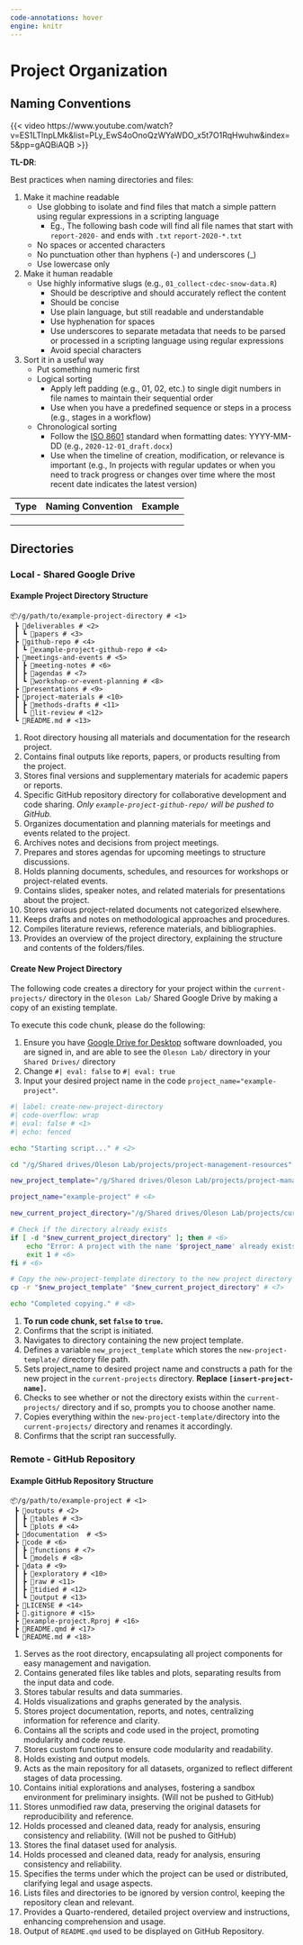 ```yaml
---
code-annotations: hover
engine: knitr
---
```


# Project Organization {.unnumbered}

## Naming Conventions

{{< video https://www.youtube.com/watch?v=ES1LTlnpLMk&list=PLy_EwS4oOnoQzWYaWDO_x5t7O1RqHwuhw&index=5&pp=gAQBiAQB >}}

**TL-DR**:

Best practices when naming directories and files:

1.  Make it machine readable
    -   Use globbing to isolate and find files that match a simple pattern using regular expressions in a scripting language
        -   Eg., The following bash code will find all file names that start with `report-2020-` and ends with `.txt` `report-2020-*.txt`
    -   No spaces or accented characters
    -   No punctuation other than hyphens (-) and underscores (\_)
    -   Use lowercase only
2.  Make it human readable
    -   Use highly informative slugs (e.g., `01_collect-cdec-snow-data.R`)
        -   Should be descriptive and should accurately reflect the content
        -   Should be concise
        -   Use plain language, but still readable and understandable
        -   Use hyphenation for spaces
        -   Use underscores to separate metadata that needs to be parsed or processed in a scripting language using regular expressions
        -   Avoid special characters
3.  Sort it in a useful way
    -   Put something numeric first
    -   Logical sorting
        -   Apply left padding (e.g., 01, 02, etc.) to single digit numbers in file names to maintain their sequential order
        -   Use when you have a predefined sequence or steps in a process (e.g., stages in a workflow)
    -   Chronological sorting
        -   Follow the [ISO 8601](https://www.iso.org/iso-8601-date-and-time-format.html) standard when formatting dates: YYYY-MM-DD (e.g., `2020-12-01_draft.docx`)
        -   Use when the timeline of creation, modification, or relevance is important (e.g., In projects with regular updates or when you need to track progress or changes over time where the most recent date indicates the latest version)

| Type | Naming Convention | Example |
|------|-------------------|---------|
|      |                   |         |
|      |                   |         |
|      |                   |         |

## Directories

### Local - Shared Google Drive

#### Example Project Directory Structure

``` .python
📦/g/path/to/example-project-directory # <1>
 ┣ 📂deliverables # <2>
 ┃ ┗ 📂papers # <3>
 ┣ 📂github-repo # <4>
 ┃ ┗ 📂example-project-github-repo # <4>
 ┣ 📂meetings-and-events # <5>
 ┃ ┣ 📂meeting-notes # <6>
 ┃ ┣ 📂agendas # <7>
 ┃ ┗ 📂workshop-or-event-planning # <8>
 ┣ 📂presentations # <9>
 ┣ 📂project-materials # <10>
 ┃ ┣ 📂methods-drafts # <11>
 ┃ ┗ 📂lit-review # <12>
 ┗ 📜README.md # <13>
```

1.  Root directory housing all materials and documentation for the research project.
2.  Contains final outputs like reports, papers, or products resulting from the project.
3.  Stores final versions and supplementary materials for academic papers or reports.
4.  Specific GitHub repository directory for collaborative development and code sharing. *Only `example-project-github-repo/` will be pushed to GitHub.*
5.  Organizes documentation and planning materials for meetings and events related to the project.
6.  Archives notes and decisions from project meetings.
7.  Prepares and stores agendas for upcoming meetings to structure discussions.
8.  Holds planning documents, schedules, and resources for workshops or project-related events.
9.  Contains slides, speaker notes, and related materials for presentations about the project.
10. Stores various project-related documents not categorized elsewhere.
11. Keeps drafts and notes on methodological approaches and procedures.
12. Compiles literature reviews, reference materials, and bibliographies.
13. Provides an overview of the project directory, explaining the structure and contents of the folders/files.

#### Create New Project Directory

The following code creates a directory for your project within the `current-projects/` directory in the `Oleson Lab/` Shared Google Drive by making a copy of an existing template.

To execute this code chunk, please do the following:

1.  Ensure you have [Google Drive for Desktop](https://www.google.com/drive/download/) software downloaded, you are signed in, and are able to see the `Oleson Lab/` directory in your `Shared Drives/` directory
2.  Change `#| eval: false` to `#| eval: true`
3.  Input your desired project name in the code `project_name="example-project"`.

```bash
#| label: create-new-project-directory
#| code-overflow: wrap
#| eval: false # <1>
#| echo: fenced

echo "Starting script..." # <2>

cd "/g/Shared drives/Oleson Lab/projects/project-management-resources" # <3>

new_project_template="/g/Shared drives/Oleson Lab/projects/project-management-resources/new-project-template" # <4>

project_name="example-project" # <4>

new_current_project_directory="/g/Shared drives/Oleson Lab/projects/current-projects/$project_name"  # <5>

# Check if the directory already exists
if [ -d "$new_current_project_directory" ]; then # <6>
    echo "Error: A project with the name '$project_name' already exists. Please choose a different name." # <6>
    exit 1 # <6>
fi # <6>

# Copy the new-project-template directory to the new project directory
cp -r "$new_project_template" "$new_current_project_directory" # <7>

echo "Completed copying." # <8>
```

1.  **To run code chunk, set `false` to `true`.**
2.  Confirms that the script is initiated.
3.  Navigates to directory containing the new project template.
4.  Defines a variable `new_project_template` which stores the `new-project-template/` directory file path.
5.  Sets project_name to desired project name and constructs a path for the new project in the `current-projects` directory. **Replace `[insert-project-name]`.**
6.  Checks to see whether or not the directory exists within the `current-projects/` directory and if so, prompts you to choose another name.
7.  Copies everything within the `new-project-template/`directory into the `current-projects/` directory and renames it accordingly.
8.  Confirms that the script ran successfully.

### Remote - GitHub Repository

#### Example GitHub Repository Structure

``` .python
📦/g/path/to/example-project # <1>       
 ┣ 📂outputs # <2>                       
 ┃ ┣ 📂tables # <3>                      
 ┃ ┗ 📂plots # <4>                       
 ┣ 📂documentation  # <5>                 
 ┣ 📂code # <6>                           
 ┃ ┣ 📂functions # <7>                  
 ┃ ┗ 📂models # <8>                      
 ┣ 📂data # <9>                           
 ┃ ┣ 📂exploratory # <10>                  
 ┃ ┣ 📂raw # <11>                          
 ┃ ┣ 📂tidied # <12>                       
 ┃ ┗ 📂output # <13>                       
 ┣ 📜LICENSE # <14>                        
 ┣ 📜.gitignore # <15>                     
 ┣ 📜example-project.Rproj # <16>                     
 ┣ 📜README.qmd # <17>                     
 ┗ 📜README.md # <18>  
```

1.  Serves as the root directory, encapsulating all project components for easy management and navigation.
2.  Contains generated files like tables and plots, separating results from the input data and code.
3.  Stores tabular results and data summaries.
4.  Holds visualizations and graphs generated by the analysis.
5.  Stores project documentation, reports, and notes, centralizing information for reference and clarity.
6.  Contains all the scripts and code used in the project, promoting modularity and code reuse.
7.  Stores custom functions to ensure code modularity and readability.
8.  Holds existing and output models.
9.  Acts as the main repository for all datasets, organized to reflect different stages of data processing.
10. Contains initial explorations and analyses, fostering a sandbox environment for preliminary insights. (Will not be pushed to GitHub)
11. Stores unmodified raw data, preserving the original datasets for reproducibility and reference.
12. Holds processed and cleaned data, ready for analysis, ensuring consistency and reliability. (Will not be pushed to GitHub)
13. Stores the final dataset used for analysis.
14. Holds processed and cleaned data, ready for analysis, ensuring consistency and reliability.
15. Specifies the terms under which the project can be used or distributed, clarifying legal and usage aspects.
16. Lists files and directories to be ignored by version control, keeping the repository clean and relevant.
17. Provides a Quarto-rendered, detailed project overview and instructions, enhancing comprehension and usage.
18. Output of `README.qmd` used to be displayed on GitHub Repository.
